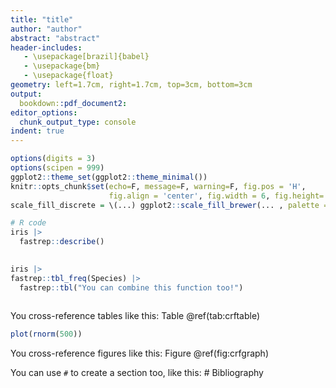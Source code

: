 ```yaml
---
title: "title"
author: "author"
abstract: "abstract"
header-includes:
   - \usepackage[brazil]{babel}
   - \usepackage{bm}
   - \usepackage{float}
geometry: left=1.7cm, right=1.7cm, top=3cm, bottom=3cm
output:
  bookdown::pdf_document2:
editor_options:
  chunk_output_type: console
indent: true
---
```




```r

options(digits = 3)  
options(scipen = 999)
ggplot2::theme_set(ggplot2::theme_minimal()) 
knitr::opts_chunk$set(echo=F, message=F, warning=F, fig.pos = 'H', 
                      fig.align = 'center', fig.width = 6, fig.height= 3.4)
scale_fill_discrete = \(...) ggplot2::scale_fill_brewer(... , palette = "Set2") 

```


\section{Section name}
```r
# R code 
iris |> 
  fastrep::describe()
  
```
```r

iris |>  
fastrep::tbl_freq(Species) |> 
  fastrep::tbl("You can combine this function too!")
    
```
You cross-reference tables like this: Table \@ref(tab:crftable)

```r
plot(rnorm(500))
```

You cross-reference figures like this: Figure \@ref(fig:crfgraph)

You can use `#` to create a section too, like this:
# Bibliography



